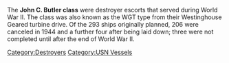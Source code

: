 The '''John C. Butler class''' were destroyer escorts that served during World War II. The class was also known as the WGT type from their Westinghouse Geared turbine drive.
Of the 293 ships originally planned, 206 were canceled in 1944 and a further four after being laid down; three were not completed until after the end of World War II.
[[Category:Destroyers]]
[[Category:USN Vessels]]